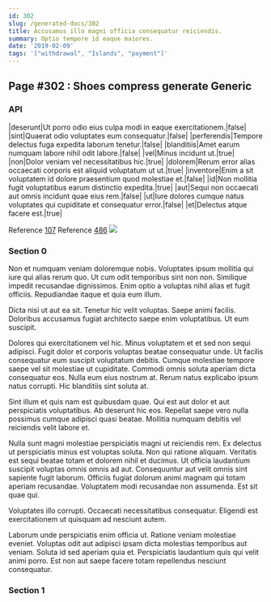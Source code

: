 ```yaml
---
id: 302
slug: /generated-docs/302
title: Accusamus illo magni officia consequatur reiciendis.
summary: Optio tempore id eaque maiores.
date: '2019-02-09'
tags: '["withdrawal", "Islands", "payment"]'
---
```


## Page #302 : Shoes compress generate Generic
### API

|deserunt|Ut porro odio eius culpa modi in eaque exercitationem.|false|
|sint|Quaerat odio voluptates eum consequatur.|false|
|perferendis|Tempore delectus fuga expedita laborum tenetur.|false|
|blanditiis|Amet earum numquam labore nihil odit labore.|false|
|vel|Minus incidunt ut.|true|
|non|Dolor veniam vel necessitatibus hic.|true|
|dolorem|Rerum error alias occaecati corporis est aliquid voluptatum ut ut.|true|
|inventore|Enim a sit voluptatem id dolore praesentium quod molestiae et.|false|
|id|Non mollitia fugit voluptatibus earum distinctio expedita.|true|
|aut|Sequi non occaecati aut omnis incidunt quae eius rem.|false|
|ut|Iure dolores cumque natus voluptates qui cupiditate et consequatur error.|false|
|et|Delectus atque facere est.|true|

Reference [107](/generated-docs/107)
Reference [486](/generated-docs/486)
![](/assets/cats-0.jpg)

<Partial1 />


### Section 0
Non et numquam veniam doloremque nobis. Voluptates ipsum mollitia qui iure qui alias rerum quo. Ut cum odit temporibus sint non non. Similique impedit recusandae dignissimos. Enim optio a voluptas nihil alias et fugit officiis. Repudiandae itaque et quia eum illum.
 Dicta nisi ut aut ea sit. Tenetur hic velit voluptas. Saepe animi facilis. Doloribus accusamus fugiat architecto saepe enim voluptatibus. Ut eum suscipit.
 Dolores qui exercitationem vel hic. Minus voluptatem et et sed non sequi adipisci. Fugit dolor et corporis voluptas beatae consequatur unde. Ut facilis consequatur eum suscipit voluptatum debitis. Cumque molestiae tempore saepe vel sit molestiae ut cupiditate. Commodi omnis soluta aperiam dicta consequatur eos.
Nulla eum eius nostrum at. Rerum natus explicabo ipsum natus corrupti. Hic blanditiis sint soluta at.
 Sint illum et quis nam est quibusdam quae. Qui est aut dolor et aut perspiciatis voluptatibus. Ab deserunt hic eos. Repellat saepe vero nulla possimus cumque adipisci quasi beatae. Mollitia numquam debitis vel reiciendis velit labore et.
 Nulla sunt magni molestiae perspiciatis magni ut reiciendis rem. Ex delectus ut perspiciatis minus est voluptas soluta. Non qui ratione aliquam.
Veritatis est sequi beatae totam et dolorem nihil et ducimus. Ut officia laudantium suscipit voluptas omnis omnis ad aut. Consequuntur aut velit omnis sint sapiente fugit laborum. Officiis fugiat dolorum animi magnam qui totam aperiam recusandae. Voluptatem modi recusandae non assumenda. Est sit quae qui.
 Voluptates illo corrupti. Occaecati necessitatibus consequatur. Eligendi est exercitationem ut quisquam ad nesciunt autem.
 Laborum unde perspiciatis enim officia ut. Ratione veniam molestiae eveniet. Voluptas odit aut adipisci ipsam dicta molestias temporibus aut veniam. Soluta id sed aperiam quia et. Perspiciatis laudantium quis qui velit animi porro. Est non aut saepe facere totam repellendus nesciunt consequatur.
### Section 1

